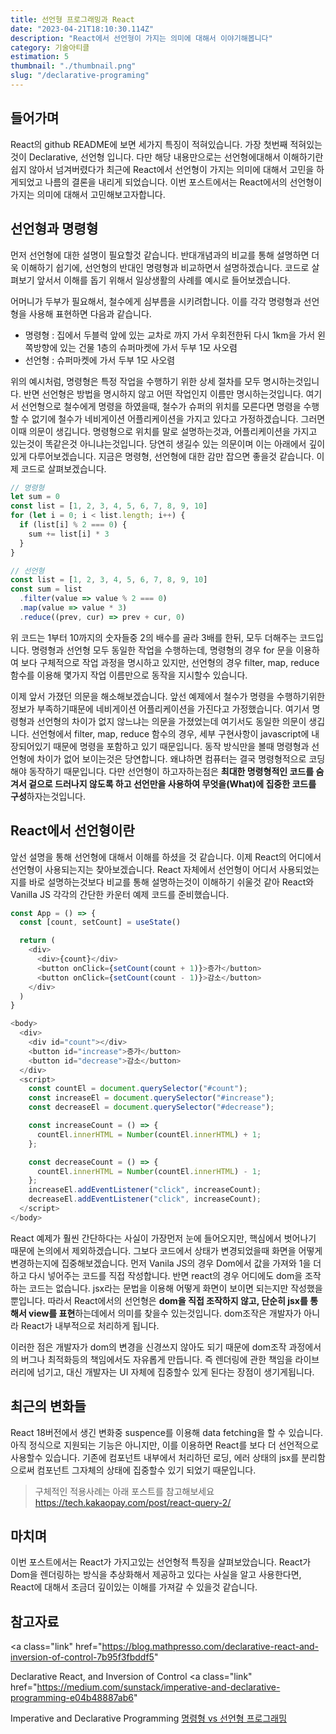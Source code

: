 ```yaml
---
title: 선언형 프로그래밍과 React
date: "2023-04-21T18:10:30.114Z"
description: "React에서 선언형이 가지는 의미에 대해서 이야기해봅니다"
category: 기술아티클
estimation: 5
thumbnail: "./thumbnail.png"
slug: "/declarative-programing"
---
```


## 들어가며

React의 github README에 보면 세가지 특징이 적혀있습니다. 가장 첫번째 적혀있는것이 Declarative, 선언형 입니다. 다만 해당 내용만으로는 선언형에대해서 이해하기란 쉽지 않아서 넘겨버렸다가 최근에 React에서 선언형이 가지는 의미에 대해서 고민을 하게되었고 나름의 결론을 내리게 되었습니다. 이번 포스트에서는 React에서의 선언형이 가지는 의미에 대해서 고민해보고자합니다.

## 선언형과 명령형

먼저 선언형에 대한 설명이 필요할것 같습니다. 반대개념과의 비교를 통해 설명하면 더욱 이해하기 쉽기에, 선언형의 반대인 명령형과 비교하면서 설명하겠습니다. 코드로 살펴보기 앞서서 이해를 돕기 위해서 일상생활의 사례를 예시로 들어보겠습니다.

어머니가 두부가 필요해서, 철수에게 심부름을 시키려합니다. 이를 각각 명령형과 선언형을 사용해 표현하면 다음과 같습니다.

- 명령형 : 집에서 두블럭 앞에 있는 교차로 까지 가서 우회전한뒤 다시 1km을 가서 왼쪽방향에 있는 건물 1층의 슈퍼마켓에 가서 두부 1모 사오렴
- 선언형 : 슈퍼마켓에 가서 두부 1모 사오렴

위의 예시처럼, 명령형은 특정 작업을 수행하기 위한 상세 절차를 모두 명시하는것입니다. 반면 선언형은 방법을 명시하지 않고 어떤 작업인지 이름만 명시하는것입니다. 여기서 선언형으로 철수에게 명령을 하였을때, 철수가 슈퍼의 위치를 모른다면 명령을 수행할 수 없기에 철수가 네비게이션 어플리케이션을 가지고 있다고 가정하겠습니다. 그러면 이때 의문이 생깁니다. 명령형으로 위치를 말로 설명하는것과, 어플리케이션을 가지고 있는것이 똑같은것 아니냐는것입니다. 당연히 생길수 있는 의문이며 이는 아래에서 깊이있게 다루어보겠습니다. 지금은 명령형, 선언형에 대한 감만 잡으면 좋을것 같습니다. 이제 코드로 살펴보겠습니다.

```javascript
// 명령형
let sum = 0
const list = [1, 2, 3, 4, 5, 6, 7, 8, 9, 10]
for (let i = 0; i < list.length; i++) {
  if (list[i] % 2 === 0) {
    sum += list[i] * 3
  }
}

// 선언형
const list = [1, 2, 3, 4, 5, 6, 7, 8, 9, 10]
const sum = list
  .filter(value => value % 2 === 0)
  .map(value => value * 3)
  .reduce((prev, cur) => prev + cur, 0)
```

위 코드는 1부터 10까지의 숫자들중 2의 배수를 골라 3배를 한뒤, 모두 더해주는 코드입니다. 명령형과 선언형 모두 동일한 작업을 수행하는데, 명령형의 경우 for 문을 이용하여 보다 구체적으로 작업 과정을 명시하고 있지만, 선언형의 경우 filter, map, reduce 함수를 이용해 몇가지 작업 이름만으로 동작을 지시할수 있습니다.

이제 앞서 가졌던 의문을 해소해보겠습니다. 앞선 예제에서 철수가 명령을 수행하기위한 정보가 부족하기때문에 네비게이션 어플리케이션을 가진다고 가정했습니다. 여기서 명령형과 선언형의 차이가 없지 않느냐는 의문을 가졌었는데 여기서도 동일한 의문이 생깁니다. 선언형에서 filter, map, reduce 함수의 경우, 세부 구현사항이 javascript에 내장되어있기 때문에 명령을 포함하고 있기 때문입니다. 동작 방식만을 볼때 명령형과 선언형에 차이가 없어 보이는것은 당연합니다. 왜냐하면 컴퓨터는 결국 명령형적으로 코딩해야 동작하기 때문입니다. 다만 선언형이 하고자하는점은 **최대한 명령형적인 코드를 숨겨서 겉으로 드러나지 않도록 하고 선언만을 사용하여 무엇을(What)에 집중한 코드를 구성**하자는것입니다.

## React에서 선언형이란

앞선 설명을 통해 선언형에 대해서 이해를 하셨을 것 같습니다. 이제 React의 어디에서 선언형이 사용되는지는 찾아보겠습니다. React 자체에서 선언형이 어디서 사용되었는지를 바로 설명하는것보다 비교를 통해 설명하는것이 이해하기 쉬울것 같아 React와 Vanilla JS 각각의 간단한 카운터 예제 코드를 준비했습니다.

```javascript
const App = () => {
  const [count, setCount] = useState()

  return (
    <div>
      <div>{count}</div>
      <button onClick={setCount(count + 1)}>증가</button>
      <button onClick={setCount(count - 1)}>감소</button>
    </div>
  )
}
```

```javascript
<body>
  <div>
    <div id="count"></div>
    <button id="increase">증가</button>
    <button id="decrease">감소</button>
  </div>
  <script>
    const countEl = document.querySelector("#count");
    const increaseEl = document.querySelector("#increase");
    const decreaseEl = document.querySelector("#decrease");

    const increaseCount = () => {
      countEl.innerHTML = Number(countEl.innerHTML) + 1;
    };

    const decreaseCount = () => {
      countEl.innerHTML = Number(countEl.innerHTML) - 1;
    };
    increaseEl.addEventListener("click", increaseCount);
    decreaseEl.addEventListener("click", increaseCount);
  </script>
</body>
```

React 예제가 훨씬 간단하다는 사실이 가장먼저 눈에 들어오지만, 핵심에서 벗어나기 때문에 논의에서 제외하겠습니다. 그보다 코드에서 상태가 변경되었을때 화면을 어떻게 변경하는지에 집중해보겠습니다. 먼저 Vanila JS의 경우 Dom에서 값을 가져와 1을 더하고 다시 넣어주는 코드를 직접 작성합니다. 반면 react의 경우 어디에도 dom을 조작하는 코드는 없습니다. jsx라는 문법을 이용해 어떻게 화면이 보이면 되는지만 작성했을뿐입니다. 따라서 React에서의 선언형은 **dom을 직접 조작하지 않고, 단순히 jsx를 통해서 view를 표현**하는데에서 의미를 찾을수 있는것입니다. dom조작은 개발자가 아니라 React가 내부적으로 처리하게 됩니다.

이러한 점은 개발자가 dom의 변경을 신경쓰지 않아도 되기 때문에 dom조작 과정에서의 버그나 최적화등의 책임에서도 자유롭게 만듭니다. 즉 렌더링에 관한 책임을 라이브러리에 넘기고, 대신 개발자는 UI 자체에 집중할수 있게 된다는 장점이 생기게됩니다.

## 최근의 변화들

React 18버전에서 생긴 변화중 suspence를 이용해 data fetching을 할 수 있습니다.아직 정식으로 지원되는 기능은 아니지만, 이를 이용하면 React를 보다 더 선언적으로 사용할수 있습니다. 기존에 컴포넌트 내부에서 처리하던 로딩, 에러 상태의 jsx를 분리함으로써 컴포넌트 그자체의 상태에 집중할수 있기 되었기 때문입니다.

> 구체적인 적용사례는 아래 포스트를 참고해보세요
> https://tech.kakaopay.com/post/react-query-2/

## 마치며

이번 포스트에서는 React가 가지고있는 선언형적 특징을 살펴보았습니다. React가 Dom을 렌더링하는 방식을 추상화해서 제공하고 있다는 사실을 알고 사용한다면, React에 대해서 조금더 깊이있는 이해를 가져갈 수 있을것 같습니다.

## 참고자료

<a
  class="link"
  href="https://blog.mathpresso.com/declarative-react-and-inversion-of-control-7b95f3fbddf5"
>
  Declarative React, and Inversion of Control
</a>
<a
  class="link"
  href="https://medium.com/sunstack/imperative-and-declarative-programming-e04b48887ab6"
>
  Imperative and Declarative Programming
</a>
<a class="link" href="https://iborymagic.tistory.com/73">
  명령형 vs 선언형 프로그래밍
</a>
